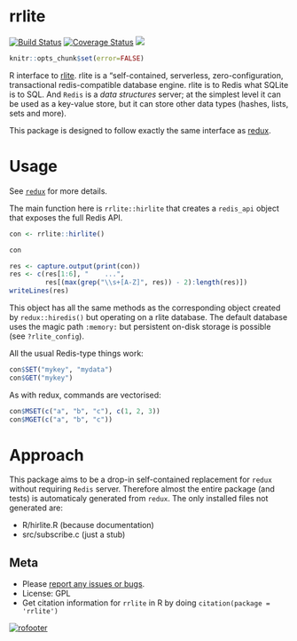 # rrlite

[![Build Status](https://travis-ci.org/ropensci/rrlite.png?branch=master)](https://travis-ci.org/ropensci/rrlite)
[![Coverage Status](https://coveralls.io/repos/ropensci/rrlite/badge.svg?branch=master)](https://coveralls.io/r/ropensci/rrlite?branch=master)
[![](https://badges.ropensci.org/6_status.svg)](https://github.com/ropensci/onboarding/issues/6)

```r
knitr::opts_chunk$set(error=FALSE)
```

R interface to [rlite](https://github.com/seppo0010/rlite).  rlite is a "self-contained, serverless, zero-configuration, transactional redis-compatible database engine. rlite is to Redis what SQLite is to SQL.  And `Redis` is a *data structures* server; at the simplest level it can be used as a key-value store, but it can store other data types (hashes, lists, sets and more).

This package is designed to follow exactly the same interface as [redux](https://github.com/richfitz/redux).

# Usage

See [`redux`](https://github.com/richfitz/redux) for more details.

The main function here is `rrlite::hirlite` that creates a `redis_api` object that exposes the full Redis API.

```r
con <- rrlite::hirlite()
```

```r
con
```
```r
res <- capture.output(print(con))
res <- c(res[1:6], "    ...",
         res[(max(grep("\\s+[A-Z]", res)) - 2):length(res)])
writeLines(res)
```

This object has all the same methods as the corresponding object created by `redux::hiredis()` but operating on a rlite database.  The default database uses the magic path `:memory:` but persistent on-disk storage is possible (see `?rlite_config`).

All the usual Redis-type things work:

```r
con$SET("mykey", "mydata")
con$GET("mykey")
```

As with redux, commands are vectorised:

```r
con$MSET(c("a", "b", "c"), c(1, 2, 3))
con$MGET(c("a", "b", "c"))
```

# Approach

This package aims to be a drop-in self-contained replacement for `redux` without requiring  `Redis` server.  Therefore almost the entire package (and tests) is automaticaly generated from `redux`.  The only installed files not generated are:

* R/hirlite.R (because documentation)
* src/subscribe.c (just a stub)

## Meta

* Please [report any issues or bugs](https://github.com/ropensci/rrlite/issues).
* License: GPL
* Get citation information for `rrlite` in R by doing `citation(package = 'rrlite')`

[![rofooter](http://ropensci.org/public_images/github_footer.png)](http://ropensci.org)
